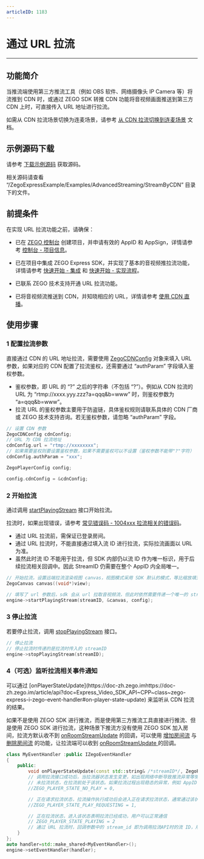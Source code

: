 ```yaml
---
articleID: 1183
---
```

# 通过 URL 拉流

---

## 功能简介

当推流端使用第三方推流工具（例如 OBS 软件、网络摄像头 IP Camera 等）将流推到 CDN 时，或通过 ZEGO SDK 转推 CDN 功能将音视频画面推送到第三方 CDN 上时，可直接传入 URL 地址进行拉流。

<Note title="说明">


如需从 CDN 拉流场景切换为连麦场景，请参考 [从 CDN 拉流切换到连麦场景](!ExpressVideoSDK-CDN_To_Call_Scenario) 文档。
</Note>

## 示例源码下载

请参考 [下载示例源码](/real-time-video-windows-cpp/quick-start/run-example-code) 获取源码。

相关源码请查看 “/ZegoExpressExample/Examples/AdvancedStreaming/StreamByCDN” 目录下的文件。

## 前提条件

在实现 URL 拉流功能之前，请确保：

- 已在 [ZEGO 控制台](https://console.zego.im) 创建项目，并申请有效的 AppID 和 AppSign，详情请参考 [控制台 - 项目信息](/console/project-info)。
- 已在项目中集成 ZEGO Express SDK，并实现了基本的音视频推拉流功能，详情请参考 [快速开始 - 集成](!Integration/SDK_Integration) 和 [快速开始 - 实现流程](!Integration/Solution_Implementation)。

- 已联系 ZEGO 技术支持开通 URL 拉流功能。
- 已将音视频流推送到 CDN，并知晓相应的 URL，详情请参考 [使用 CDN 直播](!Publisher_Player_Advanced/RelayToCDN)。


## 使用步骤

<a id="ZegoCDNConfig"></a>


### 1 配置拉流参数

直接通过 CDN 的 URL 地址拉流，需要使用 [ZegoCDNConfig](@-ZegoCDNConfig) 对象来填入 URL 参数，如果对应的 CDN 配置了拉流鉴权，还需要通过 “authParam” 字段填入鉴权参数。

<Note title="说明">


- 鉴权参数，即 URL 的 “?” 之后的字符串（不包括 “?”）。例如从 CDN 拉流的 URL 为 “rtmp://xxxx.yyy.zzz?a=qqq&b=www” 时，则鉴权参数为 “a=qqq&b=www”。
- 拉流 URL 的鉴权参数主要用于防盗链，具体鉴权规则请联系具体的 CDN 厂商或 ZEGO 技术支持咨询。若无鉴权参数，请忽略 “authParam” 字段。
</Note>

```cpp
// 设置 CDN 参数
ZegoCDNConfig cdnConfig;
// URL 为 CDN 拉流地址
cdnConfig.url = "rtmp://xxxxxxxx";
// 如果需要鉴权则要设置鉴权参数，如果不需要鉴权可以不设置（鉴权参数不能带"?"字符）
cdnConfig.authParam = "xxx";

ZegoPlayerConfig config;

config.cdnConfig = &cdnConfig;
```

### 2 开始拉流

通过调用 [startPlayingStream](https://doc-zh.zego.im/article/api?doc=Express_Video_SDK_API~cpp_windows~class~IZegoExpressEngine#start-playing-stream-1) 接口开始拉流。

拉流时，如果出现错误，请参考 [常见错误码 - 1004xxx 拉流相关的错误码](/real-time-video-windows-cpp/client-sdk/error-code#1004xxx-拉流相关的错误码)。

<Warning title="注意">


- 通过 URL 拉流前，需保证已登录房间。
- 通过 URL 拉流时，不能直接通过填入流 ID 进行拉流，实际拉流画面以 URL 为准。
- 虽然此时流 ID 不能用于拉流，但 SDK 内部仍以流 ID 作为唯一标识，用于后续拉流相关回调中。因此 StreamID 仍需要在整个 AppID 内全局唯一。
</Warning>

```cpp
// 开始拉流，设置远端拉流渲染视图 canvas，视图模式采用 SDK 默认的模式，等比缩放填充整个 View
ZegoCanvas canvas((void*)view);

// 填写了 url 参数后，sdk 会从 url 拉取音视频流，但此时依然需要传递一个唯一的 streamID 到 SDK，SDK 内部会以该 streamID 标识这条流
engine->startPlayingStream(streamID, &canvas, config);
```

### 3 停止拉流

若要停止拉流，调用 [stopPlayingStream](@stopPlayingStream) 接口。

```cpp
// 停止拉流
// 停止拉流时传递的是拉流时传入的 streamID
engine->stopPlayingStream(streamID);
```

### 4（可选）监听拉流相关事件通知

<Accordion title="监听拉流相关事件通知" defaultOpen="false">
可以通过 [onPlayerStateUpdate](https://doc-zh.zego.imhttps://doc-zh.zego.im/article/api?doc=Express_Video_SDK_API~CPP~class~zego-express-i-zego-event-handler#on-player-state-update) 来监听从 CDN 拉流的结果。

<Warning title="注意">


如果不是使用 ZEGO SDK 进行推流，而是使用第三方推流工具直接进行推流、但是使用 ZEGO SDK 进行拉流，这种场景下推流方没有使用 ZEGO SDK 加入房间，拉流方默认收不到 [onRoomStreamUpdate](@onRoomStreamUpdate) 的回调，可以使用 [增加房间流](/real-time-voice-video-server/api-reference/room/add-stream) 与 [删除房间流](/real-time-voice-video-server/api-reference/room/delete-stream) 的功能，让拉流端可以收到 [onRoomStreamUpdate ](@onRoomStreamUpdate) 的回调。
</Warning>

```cpp
class MyEventHandler :public IZegoEventHandler
{
    public:
        void onPlayerStateUpdate(const std::string& /*streamID*/, ZegoPlayerState /*state*/, int /*errorCode*/, const std::string& /*extendedData*/) {
        // 调用拉流接口成功后，当拉流器状态发生变更，如出现网络中断导致推流异常等情况，SDK在重试拉流的同时，会通过该回调通知
        // 未拉流状态，在拉流前处于该状态。如果拉流过程出现稳态的异常，例如 AppID 和 AppSign 不正确，都会进入未拉流状态
        //ZEGO_PLAYER_STATE_NO_PLAY = 0,

        // 正在请求拉流状态，拉流操作执行成功后会进入正在请求拉流状态，通常通过该状态进行应用界面的展示。如果因为网络质量不佳产生的中断，SDK 会进行内部重试，也会回到正在请求拉流状态
        //ZEGO_PLAYER_STATE_PLAY_REQUESTING = 1,

        // 正在拉流状态，进入该状态表明拉流已经成功，用户可以正常通信
        // ZEGO_PLAYER_STATE_PLAYING = 2
        // 通过 URL 拉流时，回调参数中的 stream_id 即为调用拉流API时的流 ID，用于唯一标识当次拉流事件。
    }
};
auto handler=std::make_shared<MyEventHandler>();
engine->setEventHandler(handler);
```
</Accordion>
